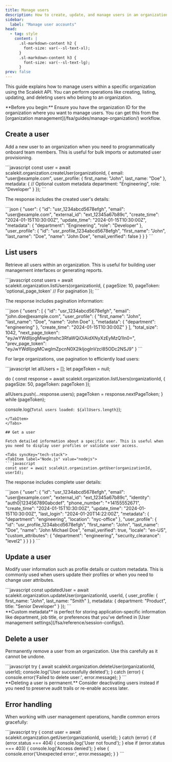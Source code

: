 ```yaml
---
title: Manage users
description: How to create, update, and manage users in an organization using the Scalekit API.
sidebar:
  label: "Manage user accounts"
head:
  - tag: style
    content: |
      .sl-markdown-content h2 {
        font-size: var(--sl-text-xl);
      }
      .sl-markdown-content h3 {
        font-size: var(--sl-text-lg);
      }
prev: false
---
```


This guide explains how to manage users within a specific organization using the Scalekit API. You can perform operations like creating, listing, updating, and deleting users who belong to an organization.

<Aside type="note">
**Before you begin:** Ensure you have the organization ID for the organization where you want to manage users. You can get this from the [organization management](/fsa/guides/manage-organization/) workflow.
</Aside>

## Create a user

Add a new user to an organization when you need to programmatically onboard team members. This is useful for bulk imports or automated user provisioning.

<Tabs syncKey="tech-stack">
<TabItem label="Node.js" value="nodejs">
```javascript
const user = await scalekit.organization.createUser(organizationId, {
  email: "user@example.com",
  user_profile: {
    first_name: "John",
    last_name: "Doe"
  },
  metadata: {
    // Optional custom metadata
    department: "Engineering",
    role: "Developer"
  }
});
```
</TabItem>
</Tabs>

The response includes the created user's details:

<Tabs>
<TabItem label="Response" value="response">
```json
{
  "user": {
    "id": "usr_1234abcd5678efgh",
    "email": "user@example.com",
    "external_id": "ext_12345a67b89c",
    "create_time": "2024-01-15T10:30:00Z",
    "update_time": "2024-01-15T10:30:00Z",
    "metadata": {
      "department": "Engineering",
      "role": "Developer"
    },
    "user_profile": {
      "id": "usr_profile_1234abcd5678efgh",
      "first_name": "John",
      "last_name": "Doe",
      "name": "John Doe",
      "email_verified": false
    }
  }
}
```
</TabItem>
</Tabs>

## List users

Retrieve all users within an organization. This is useful for building user management interfaces or generating reports.

<Tabs syncKey="tech-stack">
<TabItem label="Node.js" value="nodejs">
```javascript
const users = await scalekit.organization.listUsers(organizationId, {
  pageSize: 10,
  pageToken: 'optional_page_token' // For pagination
});
```
</TabItem>
</Tabs>

The response includes pagination information:

<Tabs>
<TabItem label="Response" value="response">
```json
{
  "users": [
    {
      "id": "usr_1234abcd5678efgh",
      "email": "john.doe@example.com",
      "user_profile": {
        "first_name": "John",
        "last_name": "Doe",
        "name": "John Doe"
      },
      "metadata": {
        "department": "engineering"
      },
      "create_time": "2024-01-15T10:30:00Z"
    }
  ],
  "total_size": 1042,
  "next_page_token": "eyJwYWdlIjogMiwgImxhc3RfaWQiOiAidXNyXzEyMzQ1In0=",
  "prev_page_token": "eyJwYWdlIjogMCwgImZpcnN0X2lkIjogInVzcl85ODc2NSJ9"
}
```
</TabItem>
</Tabs>

For large organizations, use pagination to efficiently load users:

<Tabs syncKey="tech-stack">
<TabItem label="Node.js" value="nodejs">
```javascript
let allUsers = [];
let pageToken = null;

do {
  const response = await scalekit.organization.listUsers(organizationId, {
    pageSize: 50,
    pageToken: pageToken
  });

  allUsers.push(...response.users);
  pageToken = response.nextPageToken;
} while (pageToken);

console.log(`Total users loaded: ${allUsers.length}`);
```
</TabItem>
</Tabs>

## Get a user

Fetch detailed information about a specific user. This is useful when you need to display user profiles or validate user access.

<Tabs syncKey="tech-stack">
<TabItem label="Node.js" value="nodejs">
```javascript
const user = await scalekit.organization.getUser(organizationId, userId);
```
</TabItem>
</Tabs>

The response includes complete user details:

<Tabs>
<TabItem label="Response" value="response">
```json
{
  "user": {
    "id": "usr_1234abcd5678efgh",
    "email": "user@example.com",
    "external_id": "ext_12345a67b89c",
    "identity": "auth0|1234567890abcdef",
    "phone_number": "+14155552671",
    "create_time": "2024-01-15T10:30:00Z",
    "update_time": "2024-01-15T10:30:00Z",
    "last_login": "2024-01-20T14:22:00Z",
    "metadata": {
      "department": "engineering",
      "location": "nyc-office"
    },
    "user_profile": {
      "id": "usr_profile_1234abcd5678efgh",
      "first_name": "John",
      "last_name": "Doe",
      "name": "John Michael Doe",
      "email_verified": true,
      "locale": "en-US",
      "custom_attributes": {
        "department": "engineering",
        "security_clearance": "level2"
      }
    }
  }
}
```
</TabItem>
</Tabs>

## Update a user

Modify user information such as profile details or custom metadata. This is commonly used when users update their profiles or when you need to change user attributes.

<Tabs syncKey="tech-stack">
<TabItem label="Node.js" value="nodejs">
```javascript
const updatedUser = await scalekit.organization.updateUser(organizationId, userId, {
  user_profile: {
    first_name: "John",
    last_name: "Smith"
  },
  metadata: {
    department: "Product",
    title: "Senior Developer"
  }
});
```
</TabItem>
</Tabs>

<Aside type="tip">
**Custom metadata** is perfect for storing application-specific information like department, job title, or preferences that you've defined in [User management settings](/fsa/reference/session-configs/).
</Aside>

## Delete a user

Permanently remove a user from an organization. Use this carefully as it cannot be undone.

<Tabs syncKey="tech-stack">
<TabItem label="Node.js" value="nodejs">
```javascript
try {
  await scalekit.organization.deleteUser(organizationId, userId);
  console.log('User successfully deleted');
} catch (error) {
  console.error('Failed to delete user:', error.message);
}
```
</TabItem>
</Tabs>

<Aside type="caution">
**Deleting a user is permanent.** Consider deactivating users instead if you need to preserve audit trails or re-enable access later.
</Aside>

## Error handling

When working with user management operations, handle common errors gracefully:

<Tabs syncKey="tech-stack">
<TabItem label="Node.js" value="nodejs">
```javascript
try {
  const user = await scalekit.organization.getUser(organizationId, userId);
} catch (error) {
  if (error.status === 404) {
    console.log('User not found');
  } else if (error.status === 403) {
    console.log('Access denied');
  } else {
    console.error('Unexpected error:', error.message);
  }
}
```
</TabItem>
</Tabs>